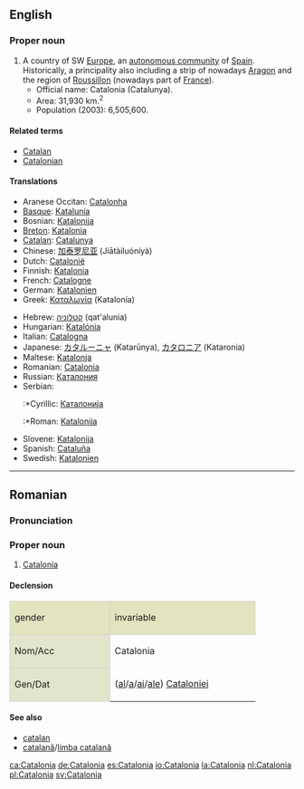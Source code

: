==English==
{{wikipedia}}

===Proper noun===
{{en-proper noun}}

# A country of SW [[Europe]], an [[autonomous community]] of [[Spain]]. Historically, a principality also including a strip of nowadays [[Aragon]] and the region of [[Roussillon]] (nowadays part of [[France]]).
#*Official name: Catalonia (Catalunya). 
#*Area: 31,930 km.<sup>2</sup>
#*Population (2003): 6,505,600. 

====Related terms====
*[[Catalan]]
*[[Catalonian]]

====Translations====
{{trans-top|autonomous community in Spain}}
*Aranese Occitan: [[Catalonha]]
*[[Basque]]: [[Katalunia]]
*Bosnian: [[Katalonija]] {{f}}
*[[Breton]]: [[Katalonia]]
*[[Catalan]]: [[Catalunya]]
*Chinese: [[加泰罗尼亚]] (Jiātàiluóníyà)
*Dutch: [[Catalonië]] {{n}}
*Finnish: [[Katalonia]]
*French: [[Catalogne]] {{f}}
*German: [[Katalonien]]
*Greek: [[Καταλωνία]] (Katalonía) {{f}}
{{trans-mid}}
*Hebrew: [[קטלוניה]] (qat'alunia)
*Hungarian: [[Katalónia]]
*Italian: [[Catalogna]]
*Japanese: [[カタルーニャ]] (Katarūnya), [[カタロニア]] (Kataronia)
*Maltese: [[Katalonja]]
*Romanian: [[#Romanian|Catalonia]] {{f}}
*Russian: [[Каталония]]
*Serbian:
*:*Cyrillic: [[Каталонија]] {{f}}
*:*Roman: [[Katalonija]] {{f}}
*Slovene: [[Katalonija]] {{f}}
*Spanish: [[Cataluña]]
*Swedish: [[Katalonien]]
{{trans-bot}}

----

==Romanian==

===Pronunciation===
{{IPA|[ka.ta'lo.ni.a]|lang=ro}}

===Proper noun===
{{infl|ro|proper noun|gender=f}}

# [[#English|Catalonia]]

====Declension====
<center>
{| style="background:#F0F0F0;border:1px solid #d0d0d0;padding:.2em"

|-
| style="width:10em;background:#e2e4c0;border:1px solid #d0d0d0" | gender {{f}}
! style="width:15em;background:#e2e4c0;border:1px solid #d0d0d0" | invariable

|-
! style="height:3em;background:#e2e4cb;border:1px solid #d0d0d0" | Nom/Acc
| Catalonia

|-
! style="height:3em;background:#e2e4cb;border:1px solid #d0d0d0" | Gen/Dat
| ([[al]]/[[a]]/[[ai]]/[[ale]]) [[Cataloniei]]

|}
</center>

====See also====
*[[catalan]]
*[[catalană]]/[[limba catalană]]

[[ca:Catalonia]]
[[de:Catalonia]]
[[es:Catalonia]]
[[io:Catalonia]]
[[la:Catalonia]]
[[nl:Catalonia]]
[[pl:Catalonia]]
[[sv:Catalonia]]
